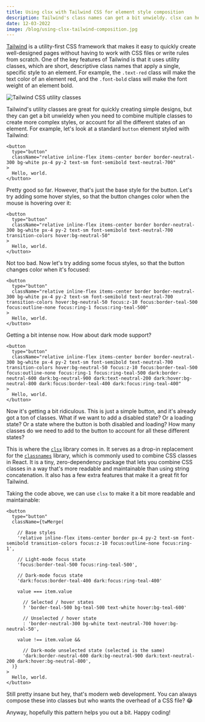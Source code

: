 ```yaml
---
title: Using clsx with Tailwind CSS for element style composition
description: Tailwind's class names can get a bit unwieldy. clsx can help.
date: 12-03-2022
image: /blog/using-clsx-tailwind-composition.jpg
---
```


[Tailwind](https://tailwindcss.com/) is a utility-first CSS framework that makes it easy to quickly create well-designed pages without having to work with CSS files or write rules from scratch. One of the key features of Tailwind is that it uses utility classes, which are short, descriptive class names that apply a single, specific style to an element. For example, the `.text-red` class will make the text color of an element red, and the `.font-bold` class will make the font weight of an element bold.

![Tailwind CSS utility classes](/blog/tailwind-clsx.png)

Tailwind's utility classes are great for quickly creating simple designs, but they can get a bit unwieldy when you need to combine multiple classes to create more complex styles, or account for all the different states of an element. For example, let's look at a standard `button` element styled with Tailwind:

```tsx title="button.tsx"
<button
  type="button"
  className="relative inline-flex items-center border border-neutral-300 bg-white px-4 py-2 text-sm font-semibold text-neutral-700"
>
  Hello, world.
</button>
```

Pretty good so far. However, that's just the base style for the button. Let's try adding some hover styles, so that the button changes color when the mouse is hovering over it:

```tsx title="button.tsx"
<button
  type="button"
  className="relative inline-flex items-center border border-neutral-300 bg-white px-4 py-2 text-sm font-semibold text-neutral-700 transition-colors hover:bg-neutral-50"
>
  Hello, world.
</button>
```

Not too bad. Now let's try adding some focus styles, so that the button changes color when it's focused:

```tsx title="button.tsx"
<button
  type="button"
  className="relative inline-flex items-center border border-neutral-300 bg-white px-4 py-2 text-sm font-semibold text-neutral-700 transition-colors hover:bg-neutral-50 focus:z-10 focus:border-teal-500 focus:outline-none focus:ring-1 focus:ring-teal-500"
>
  Hello, world.
</button>
```

Getting a bit intense now. How about dark mode support?

```tsx title="button.tsx"
<button
  type="button"
  className="relative inline-flex items-center border border-neutral-300 bg-white px-4 py-2 text-sm font-semibold text-neutral-700 transition-colors hover:bg-neutral-50 focus:z-10 focus:border-teal-500 focus:outline-none focus:ring-1 focus:ring-teal-500 dark:border-neutral-600 dark:bg-neutral-900 dark:text-neutral-200 dark:hover:bg-neutral-800 dark:focus:border-teal-400 dark:focus:ring-teal-400"
>
  Hello, world.
</button>
```

Now it's getting a bit ridiculous. This is just a simple button, and it's already got a ton of classes. What if we want to add a disabled state? Or a loading state? Or a state where the button is both disabled and loading? How many classes do we need to add to the button to account for all these different states?

This is where the [`clsx`](https://www.npmjs.com/package/clsx) library comes in. It serves as a drop-in replacement for the [`classnames`](https://www.npmjs.com/package/classnames) library, which is commonly used to combine CSS classes in React. It is a tiny, zero-dependency package that lets you combine CSS classes in a way that's more readable and maintainable than using string concatenation. It also has a few extra features that make it a great fit for Tailwind.

Taking the code above, we can use `clsx` to make it a bit more readable and maintainable:

```tsx title="button.tsx"
<button
  type="button"
  className={twMerge(

    // Base styles
    'relative inline-flex items-center border px-4 py-2 text-sm font-semibold transition-colors focus:z-10 focus:outline-none focus:ring-1',

    // Light-mode focus state
    'focus:border-teal-500 focus:ring-teal-500',

    // Dark-mode focus state
    'dark:focus:border-teal-400 dark:focus:ring-teal-400'

    value === item.value

      // Selected / hover states
      ? 'border-teal-500 bg-teal-500 text-white hover:bg-teal-600'

      // Unselected / hover state
      : 'border-neutral-300 bg-white text-neutral-700 hover:bg-neutral-50',

    value !== item.value &&

      // Dark-mode unselected state (selected is the same)
      'dark:border-neutral-600 dark:bg-neutral-900 dark:text-neutral-200 dark:hover:bg-neutral-800',
  )}
>
  Hello, world.
</button>
```

Still pretty insane but hey, that's modern web development. You can always compose these into classes but who wants the overhead of a CSS file? 😂

Anyway, hopefully this pattern helps you out a bit. Happy coding!
